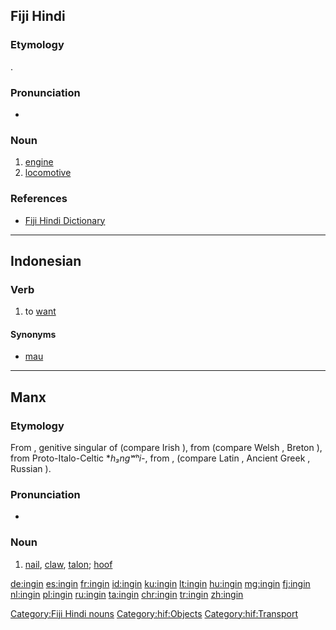 ==Fiji Hindi==

===Etymology===
{{borrowing|en|engine|lang=hif}}.

===Pronunciation===
* {{IPA|/ɪnɡɪn/|lang=hif}}

===Noun===
{{head|hif|nouns}}

# [[engine]]
# [[locomotive]]

===References===
* [http://web.archive.org/20080308065956/www.geocities.com/fijihindi/FijiHindiEnglishDict.htm#i Fiji Hindi Dictionary]

[[Category:Fiji Hindi nouns]]
[[Category:hif:Objects]]
[[Category:hif:Transport]]

----

==Indonesian==

===Verb===
{{id-verb}}

# to [[want]]
#: {{usex|Aku '''ingin''' pergi ke sana|translation=I want to go there|lang=id}}

====Synonyms====
* [[mau]]

----

==Manx==

===Etymology===
From {{etyl|sga|gv}} {{term|ingen|lang=sga}}, genitive singular of {{term|inga||nail|lang=sga}} (compare Irish {{term|ionga|lang=ga}}), from {{etyl|cel-pro|gv}} {{m|cel-pro|*angʷīnā}} (compare Welsh {{term|ewin|lang=cy}}, Breton {{term|ivin|lang=br}}), from Proto-Italo-Celtic *''h₃ngʷʰi-'', from {{etyl|ine-pro|gv}} {{m|ine-pro|*h₃nogʰ-||nail}}, {{m|ine-pro|*h₃nogʷʰ-}} (compare Latin {{term|unguis|lang=la}}, Ancient Greek {{term|ὄνυξ|tr=onyx|lang=grc}}, Russian {{term|ноготь|tr=nógot’|lang=ru}}).

===Pronunciation===
* {{IPA|/ˈiŋən/|lang=gv}}

===Noun===
{{gv-noun|f|inginyn|pl2=ingnyn|ingney}}

# {{lb|gv|anatomy}} [[nail]], [[claw]], [[talon]]; [[hoof]]

[[de:ingin]]
[[es:ingin]]
[[fr:ingin]]
[[id:ingin]]
[[ku:ingin]]
[[lt:ingin]]
[[hu:ingin]]
[[mg:ingin]]
[[fj:ingin]]
[[nl:ingin]]
[[pl:ingin]]
[[ru:ingin]]
[[ta:ingin]]
[[chr:ingin]]
[[tr:ingin]]
[[zh:ingin]]